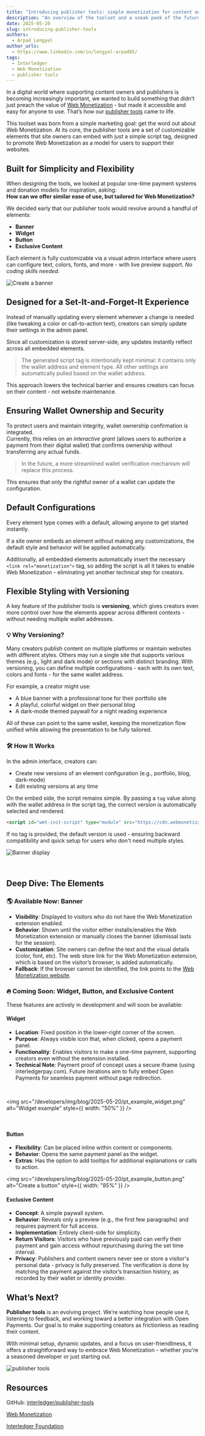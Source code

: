 ```yaml
---
title: "Introducing publisher tools: simple monetization for content owners and publishers"
description: "An overview of the toolset and a sneak peek of the future plans"
date: 2025-05-20
slug: introducing-publisher-tools
authors:
  - Arpad Lengyel
author_urls:
  - https://www.linkedin.com/in/lengyel-arpad85/
tags:
  - Interledger
  - Web Monetization
  - publisher tools
---
```



In a digital world where supporting content owners and publishers is becoming increasingly important, we wanted to build something that didn’t just preach the value of [Web Monetization](https://webmonetization.org/) - but made it accessible and easy for anyone to use. That’s how our [publisher tools](https://webmonetization.org/tools/) came to life.

This toolset was born from a simple marketing goal: get the word out about Web Monetization. At its core, the publisher tools are a set of customizable elements that site owners can embed with just a simple script tag, designed to promote Web Monetization as a model for users to support their websites.

## Built for Simplicity and Flexibility

When designing the tools, we looked at popular one-time payment systems and donation models for inspiration, asking:  
**How can we offer similar ease of use, but tailored for Web Monetization?**

We decided early that our publisher tools would revolve around a handful of elements:

- **Banner**
- **Widget**
- **Button**
- **Exclusive Content**

Each element is fully customizable via a visual admin interface where users can configure text, colors, fonts, and more - with live preview support. *No coding skills needed.*

![Create a banner](/developers/img/blog/2025-05-20/pt_example_banner.png)

## Designed for a Set-It-and-Forget-It Experience

Instead of manually updating every element whenever a change is needed (like tweaking a color or call-to-action text), creators can simply update their settings in the admin panel.

Since all customization is stored server-side, any updates instantly reflect across all embedded elements.

> The generated script tag is intentionally kept minimal: it contains only the wallet address and element type. All other settings are automatically pulled based on the wallet address.

This approach lowers the technical barrier and ensures creators can focus on their content - not website maintenance.

## Ensuring Wallet Ownership and Security

To protect users and maintain integrity, wallet ownership confirmation is integrated.  
Currently, this relies on an *interactive grant* (allows users to authorize a payment from their digital wallet) that confirms ownership without transferring any actual funds.

> In the future, a more streamlined wallet verification mechanism will replace this process.

This ensures that only the rightful owner of a wallet can update the configuration.

## Default Configurations

Every element type comes with a default, allowing anyone to get started instantly.

If a site owner embeds an element without making any customizations, the default style and behavior will be applied automatically.

Additionally, all embedded elements automatically insert the necessary `<link rel="monetization">` tag, so adding the script is all it takes to enable Web Monetization - eliminating yet another technical step for creators.

## Flexible Styling with Versioning

A key feature of the publisher tools is **versioning**, which gives creators even more control over how the elements appear across different contexts - without needing multiple wallet addresses.

### 💡 Why Versioning?

Many creators publish content on multiple platforms or maintain websites with different styles. Others may run a single site that supports various themes (e.g., light and dark mode) or sections with distinct branding. With versioning, you can define multiple configurations - each with its own text, colors and fonts - for the same wallet address.

For example, a creator might use:

- A blue banner with a professional tone for their portfolio site
- A playful, colorful widget on their personal blog
- A dark-mode themed paywall for a night reading experience

All of these can point to the same wallet, keeping the monetization flow unified while allowing the presentation to be fully tailored.

### 🛠️ How It Works

In the admin interface, creators can:

- Create new versions of an element configuration (e.g., portfolio, blog, dark-mode)
- Edit existing versions at any time

On the embed side, the script remains simple. By passing a `tag` value along with the wallet address in the script tag, the correct version is automatically selected and rendered.

```html
<script id="wmt-init-script" type="module" src="https://cdn.webmonetization.org/init.js?wa=[user-wallet-address]&tag=blog&types=banner"></script>
```

If no tag is provided, the default version is used - ensuring backward compatibility and quick setup for users who don't need multiple styles.

![Banner display](/developers/img/blog/2025-05-20/pt_embedded_banner.png)

<br />

## Deep Dive: The Elements

### 🌎 Available Now: **Banner**

- **Visibility**: Displayed to visitors who do not have the Web Monetization extension enabled.
- **Behavior**: Shown until the visitor either installs/enables the Web Monetization extension or manually closes the banner (dismissal lasts for the session).
- **Customization**: Site owners can define the text and the visual details (color, font, etc). The web store link for the Web Monetization extension, which is based on the visitor’s browser, is added automatically.
- **Fallback**: If the browser cannot be identified, the link points to the [Web Monetization website](https://webmonetization.org/).

### 🔥 Coming Soon: Widget, Button, and Exclusive Content

These features are actively in development and will soon be available:

#### Widget

- **Location**: Fixed position in the lower-right corner of the screen.
- **Purpose**: Always visible icon that, when clicked, opens a payment panel.
- **Functionality**: Enables visitors to make a one-time payment, supporting creators even without the extension installed.
- **Technical Note**: Payment proof of concept uses a secure iframe (using interledgerpay.com). Future iterations aim to fully embed Open Payments for seamless payment without page redirection.

<br />

<img src="/developers/img/blog/2025-05-20/pt_example_widget.png" alt="Widget example" style={{ width: "50%" }} />

<br />

#### Button

- **Flexibility**: Can be placed inline within content or components.
- **Behavior**: Opens the same payment panel as the widget.
- **Extras**: Has the option to add tooltips for additional explanations or calls to action.


<img src="/developers/img/blog/2025-05-20/pt_example_button.png" alt="Create a button" style={{ width: "85%" }} />


#### Exclusive Content

- **Concept**: A simple paywall system.
- **Behavior**: Reveals only a preview (e.g., the first few paragraphs) and requires payment for full access.
- **Implementation**: Entirely client-side for simplicity.
- **Return Visitors**: Visitors who have previously paid can verify their payment and gain access without repurchasing during the set time interval.
- **Privacy**: Publishers and content owners never see or store a visitor's personal data - privacy is fully preserved. The verification is done by matching the payment against the visitor’s transaction history, as recorded by their wallet or identity provider.


## What’s Next?

**Publisher tools** is an evolving project. We’re watching how people use it, listening to feedback, and working toward a better integration with Open Payments. Our goal is to make supporting creators as frictionless as reading their content.

With minimal setup, dynamic updates, and a focus on user-friendliness, it offers a straightforward way to embrace Web Monetization - whether you're a seasoned developer or just starting out.

![publisher tools](/developers/img/blog/2025-05-20/pt_tools_collection.png)

## Resources

GitHub: [interledger/publisher-tools](https://github.com/interledger/publisher-tools/)

[Web Monetization](https://webmonetization.org/)

[Interledger Foundation](https://interledger.org/)
